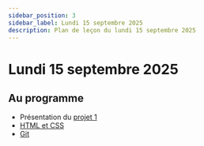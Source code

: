 ```yaml
---
sidebar_position: 3
sidebar_label: Lundi 15 septembre 2025
description: Plan de leçon du lundi 15 septembre 2025
---
```


# Lundi 15 septembre 2025

## Au programme

- Présentation du [projet 1](../evaluations/projet_1.mdx)
- [HTML et CSS](../notes_de_cours/theme_1/html_css.mdx)
- [Git](https://archambaultv-prof.github.io/git/)

